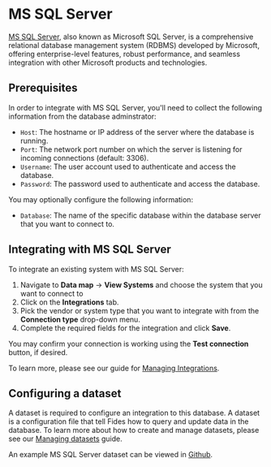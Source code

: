 
# MS SQL Server
[MS SQL Server](https://www.microsoft.com/en-us/sql-server/), also known as Microsoft SQL Server, is a comprehensive relational database management system (RDBMS) developed by Microsoft, offering enterprise-level features, robust performance, and seamless integration with other Microsoft products and technologies.

## Prerequisites
In order to integrate with MS SQL Server, you'll need to collect the following information from the database adminstrator:

- `Host`: The hostname or IP address of the server where the database is running.
- `Port`: The network port number on which the server is listening for incoming connections (default: 3306).
- `Username`: The user account used to authenticate and access the database.
- `Password`: The password used to authenticate and access the database.

You may optionally configure the following information:
- `Database`: The name of the specific database within the database server that you want to connect to.


## Integrating with MS SQL Server
To integrate an existing system with MS SQL Server: 

1. Navigate to **Data map** → **View Systems** and choose the system that you want to connect to
2. Click on the **Integrations** tab.
3. Pick the vendor or system type that you want to integrate with from the **Connection type** drop-down menu.
4. Complete the required fields for the integration and click **Save**. 

You may confirm your connection is working using the **Test connection** button, if desired.

To learn more, please see our guide for [Managing Integrations](/user-guides/integrations/manage-integrations).

## Configuring a dataset
A dataset is required to configure an integration to this database. A dataset is a configuration file that tell Fides how to query and update data in the database. To learn more about how to create and manage datasets, please see our [Managing datasets](/user-guides/integrations/manage-datasets) guide.

An example MS SQL Server dataset can be viewed in [Github](https://github.com/ethyca/fides/blob/main/data/dataset/mssql_example_test_dataset.yml).



